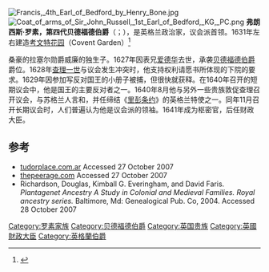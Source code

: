 [[File:Francis,_4th_Earl_of_Bedford_by_Henry_Bone.jpg|thumb]]
[[File:Coat_of_arms_of_Sir_John_Russell,_1st_Earl_of_Bedford,_KG,_PC.png|thumb]]
'''弗朗西斯·罗素，第四代贝德福德伯爵'''（{{lang-en|'''Francis Russell, 4nd Earl of Bedford'''}}；{{bd|1593年||1641年|5月9日}}），是英格兰政治家，议会派首领。1631年左右建造[[考文特花园|考文特花园]]（Covent Garden）<ref name=4th>{{cite web |url=http://www.british-history.ac.uk/source.aspx?pubid=362 |title=Survey of London: volume 36 - Covent Garden |publisher=British History Online |accessdate=2010-07-27 }}</ref>

桑豪的拉塞尔勋爵威廉的独生子。1627年因表兄[[爱德华·罗素，第三代贝德福德伯爵|爱德华]]去世，承袭[[贝德福德公爵|贝德福德伯爵]]爵位。1628年[[查理一世_(英格兰)|查理一世]]与议会发生冲突时，他支持权利请愿书所体现的下院的要求。1629年因参加写反对国王的小册子被捕，但很快就获释。在1640年召开的短期议会中，他是国王的主要反对者之一。1640年8月他与另外一些贵族敦促查理召开议会，与苏格兰人言和，并任缔结《[[里彭条约|里彭条约]]》的英格兰特使之一。同年11月召开长期议会时，人们普遍认为他是议会派的领袖。1641年成为枢密官，后任财政大臣。

==参考==
{{1911}}
{{reflist}}
*[http://www.tudorplace.com.ar/Bios/FrancisRussell(2EBedford).htm tudorplace.com.ar] Accessed 27 October 2007
*[http://www.thepeerage.com/p1589.htm thepeerage.com] Accessed 27 October 2007
*Richardson, Douglas, Kimball G. Everingham, and David Faris. ''Plantagenet Ancestry A Study in Colonial and Medieval Families. Royal ancestry series.'' Baltimore, Md: Genealogical Pub. Co, 2004. Accessed 28 October 2007

{{Authority control}}
[[Category:罗素家族|Category:罗素家族]]
[[Category:贝德福德伯爵|Category:贝德福德伯爵]]
[[Category:英国贵族|Category:英国贵族]]
[[Category:英國財政大臣|Category:英國財政大臣]]
[[Category:英格蘭伯爵|Category:英格蘭伯爵]]